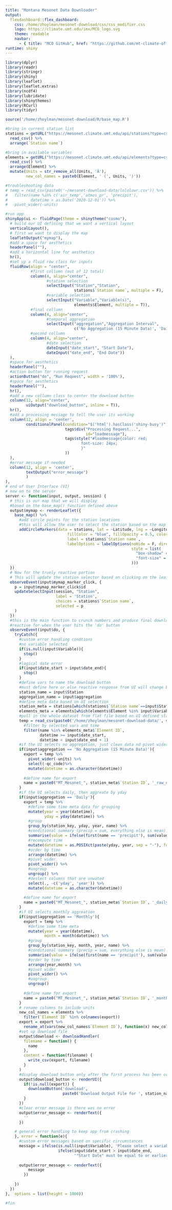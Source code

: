 ```yaml
---
title: "Montana Mesonet Data Downloader"
output: 
  flexdashboard::flex_dashboard:
    css: /home/zhoylman/mesonet-download/css/css_modifier.css
    logo: https://climate.umt.edu/imx/MCO_logo.svg
    theme: readable
    navbar:
      - { title: "MCO GitHub", href: "https://github.com/mt-climate-office", align: right }
runtime: shiny
---
```


<!-- Global site tag (gtag.js) - Google Analytics -->
<script async src="https://www.googletagmanager.com/gtag/js?id=UA-149859729-3"></script>
<script>
  window.dataLayer = window.dataLayer || [];
  function gtag(){dataLayer.push(arguments);}
  gtag("js", new Date());
  gtag("config", "UA-149859729-3");
</script>


```r
library(dplyr)
library(readr)
library(stringr)
library(shiny)
library(leaflet)
library(leaflet.extras)
library(ncdf4)
library(lubridate)
library(shinythemes)
library(RCurl)
library(tidyr)

source('/home/zhoylman/mesonet-download/R/base_map.R')

#bring in current station list
stations = getURL("https://mesonet.climate.umt.edu/api/stations?type=csv&clean=true") %>%
  read_csv() %>%
  arrange(`Station name`)

#bring in available variables
elements = getURL("https://mesonet.climate.umt.edu/api/elements?type=csv&clean=true") %>%
  read_csv() %>%
  arrange(Element) %>%
  mutate(Units = str_remove_all(Units, 'Â'),
         new_col_names = paste0(Element, ' (', Units, ')'))

#troubleshooting data
# temp = read_csv(paste0('~/mesonet-download-data/lololowr.csv')) %>%
#   filter(name %in% c('air_temp','atmos_pr', 'precipit'),
#          datetime > as.Date('2020-12-01')) %>%
#   pivot_wider(-units)

#run app
shinyApp(ui <- fluidPage(theme = shinytheme("cosmo"),
  # build our UI defining that we want a vertical layout
  verticalLayout(),
  # first we want to display the map
  leafletOutput("mymap"),
  #add a space for aesthetics
  headerPanel(""),
  #add a horizontal line for aesthetics
  hr(),
  #set up a fluid row class for inputs
  fluidRow(align = "center",
           #first collumn (out of 12 total)
           column(4, align="center",
                  #station selection
                  selectInput("Station","Station",
                              stations$`Station name`, multiple = F),
                  #variable selection
                  selectInput("Variable","Variable(s)",
                              elements$Element, multiple = T)),
           #final collumn
           column(4, align="center", 
                  #temporal aggregation
                  selectInput("aggregation","Aggregation Interval",
                              c('No Aggregation (15 Minute Data)', 'Daily', 'Monthly'), multiple = F)),
           #second collumn 
           column(4, align="center", 
                  #date selection
                  dateInput("date_start", "Start Date"),
                  dateInput("date_end", "End Date"))
  ),
  #space for aesthetics
  headerPanel(""),
  #action button for running request
  actionButton("do", "Run Request", width = '100%'),
  #space for aesthetics
  headerPanel(""),
  hr(),
  #add a new collumn class to center the download button
  column(12, align="center",
         uiOutput("download_button", inline = T)),
  hr(),
  #add a processing message to tell the user its working
  column(12, align = 'center',
         conditionalPanel(condition="$('html').hasClass('shiny-busy')",
                          tags$div("Processing Request...",
                                   id="loadmessage"),
                          tags$style("#loadmessage{color: red;
                                 font-size: 24px;
                                 }"
                          ))
  ),
  #error message if needed
  column(12, align = 'center',
         textOutput("error_message")
         )
),
# end of User Interface (UI)
# now on to the server
server <- function(input, output, session) {
  # this is our map that we will display
  #based on the base_map() function defined above
  output$mymap <- renderLeaflet({
    base_map() %>%
      #add circle points for the station locations 
      #this will allow the user to select the station based on the map
      addCircleMarkers(data = stations, lat = ~Latitude, lng = ~Longitude, stroke = TRUE, layerId = ~`Station name`,
                           fillColor = "blue", fillOpacity = 0.5, color = "black", opacity = 0.8, radius = 6, weight = 2,
                           label = stations$`Station name`,
                           labelOptions = labelOptions(noHide = F, direction = "bottom",
                                                       style = list(
                                                         "box-shadow" = "3px 3px rgba(0,0,0,0.25)",
                                                         "font-size" = "16px"
                                                       ))) 
  })
  # Now for the truely reactive portion 
  # This will update the station selector based on clicking on the leaflet map
  observeEvent(input$mymap_marker_click, { 
    p = input$mymap_marker_click$id   
    updateSelectInput(session, "Station",
                      label = 'Station',
                      choices = stations$`Station name`,
                      selected = p
    )
  })
  #this is the main function to crunch numbers and produce final download (tabular)
  #reactive for when the user hits the 'do' button
  observeEvent(input$do, {
    tryCatch({
      #custom error handling condtions
      #no variable selected
      if(is.null(input$Variable)){
        stop()
      }
      #logical date error
      if(input$date_start > input$date_end){
        stop()
      }
      #define vars to name the download button
      #must define here or else reactive response from UI will change button names before processing data
      station_name = input$Station
      aggregation_name = input$aggregation
      #define meta data based on UI selection 
      station_meta = stations[which(stations$`Station name`==input$Station),]
      elements_meta = elements[which(elements$Element %in% input$Variable),]
      #pull in the whole dataset from flat file based on UI defined station name
      temp = read_csv(paste0('/home/zhoylman/mesonet-download-data/', station_meta$`Station ID`, '.csv')) %>%
        #filter by selected vars and time
        filter(name %in% elements_meta$`Element ID`,
               datetime >= input$date_start,
               datetime < input$date_end + 1) 
      #if the UI selects no aggregation, just clean data nd pivot wider
      if(input$aggregation == 'No Aggregation (15 Minute Data)'){
        export = temp %>% 
          pivot_wider(-units) %>%
          select(-qc_code)%>%
          mutate(datetime = as.character(datetime))
        
        #define name for export
        name = paste0("MT_Mesonet_", station_meta$`Station ID`, '_raw_data.csv')
      }
      #if the UI selects daily, then aggreate by yday
      if(input$aggregation == 'Daily'){
        export = temp %>%
          #define some time meta data for grouping
          mutate(year = year(datetime),
                 yday = yday(datetime)) %>%
          #group
          group_by(station_key, yday, year, name) %>%
          #conditional summary (precip = sum, everything else is mean)
          summarise(value = ifelse(first(name == 'precipit'), sum(value, na.rm = T), mean(value, na.rm = T))) %>%
          #recompute time
          mutate(datetime = as.POSIXct(paste(yday, year, sep = "-"), format = "%j-%Y")) %>%
          #order by time
          arrange(datetime) %>%
          #pivot wider
          pivot_wider() %>%
          #ungroup
          ungroup() %>%
          #deslect columns that are unwated
          select(., -c('yday', 'year')) %>%
          mutate(datetime = as.character(datetime))
        
        #define name for export
        name = paste0("MT_Mesonet_", station_meta$`Station ID`, '_daily_data.csv')
      }
      #if UI selects monthly aggreation 
      if(input$aggregation == 'Monthly'){
        export = temp %>%
          #define some time meta
          mutate(year = year(datetime),
                 month = month(datetime)) %>%
          #group
          group_by(station_key, month, year, name) %>%
          #conditional summary (precip = sum, everything else is mean)
          summarise(value = ifelse(first(name == 'precipit'), sum(value, na.rm = T), mean(value, na.rm = T))) %>%
          #order by time
          arrange(year,month) %>%
          #pivot wider
          pivot_wider() %>%
          #ungroup
          ungroup() 
        
        #define name for export
        name = paste0("MT_Mesonet_", station_meta$`Station ID`, '_monthly_data.csv')
      }
      # rename columns to include units 
      new_col_names = elements %>%
        filter(`Element ID` %in% colnames(export))
      export = export %>% 
        rename_at(vars(new_col_names$`Element ID`), function(x) new_col_names$new_col_names) 
      #set up download file
      output$download <- downloadHandler(
        filename = function() {
          name
        },
        content = function(filename) {
          write_csv(export, filename)
        }
      )
      #display download button only after the first process has been completed
      output$download_button <- renderUI({
        if(!is.null(export)) {
          downloadButton('download', 
                         paste0('Download Output File for ', station_name, ' [', aggregation_name, ']'))
        }
      })
      #clear error message is there was no error
      output$error_message <- renderText({
        ''
      })

    # general error handling to keep app from crashing  
    }, error = function(e){
      #custom error messages based on specific circumstances
      message = ifelse(is.null(input$Variable), 'Please select a variable to download.',
                       ifelse(input$date_start > input$date_end, 
                              '"Start Date" must be equal to or earlier than "End Date".', 'Oops, there seams to be an error...'))
      
      output$error_message <- renderText({
          message
        })
      
    })
  })
},  options = list(height = 1000))

#fin
```
